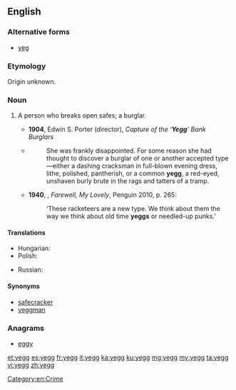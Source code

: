 ==English==
===Alternative forms===
* [[yeg]]

===Etymology===
Origin unknown.
<!--Origin uncertain, possibly from English or Scottish dialect, ''[[yark]]'' or ''[[yek]]''; popularized in 1930s gangster movies.

In his 1929 autobiography YOU CAN'T WIN, Jack Black, a self described yegg, attributes the origin to San Francisco's Chinatown "cook ovens" - a spot most favored by the hypos and small beggars.  "The "cook ovens" were places built in back of Chinese lodging houses where occupants did their cooking on the community basis.  There were warm places around the ovens to sleep in, and always a bite to eat for the asking - no Chinaman refuses to feed a hungry man."

As Black points out, "I may say that it is there (Chinatown cook ovens) the word yegg originated.  It has not been locked in the dictionary, but it has a place in our language and it's about time its derivation was settled once and for all.  It is a corruption of "yekk," a word from one of the many dialects spoken in Chinatown, and it means beggar.  When a hypo or beggar approached a Chinaman to ask for something to eat, he was greeted with the exclamation, "yekk man, yekk man"".

Further, he states, "The underworld is quick to seize upon strange words, and the bums and hypos in Chinatown were calling themselves yeggmen years before the term was taken out on the road and given currency by eastbound beggars.  In no time it had a verb hung on it and to yegg meant to beg."

"The late William A. Pinkerton was responsible for its changed meaning.  His business consisted largely of asking questions and necessarily he acquired much misinformation.  A burglar with some humor fell into Pinkerton's hands and when asked who was breaking open the country "jugs" he whispered to the detective that it was the yeggs.  Investigation convinced Pinkerton that there were a lot of men drifting about the country who called themselves yeggs.  The word went into a series of magazine articles Pinkerton was writing at the time and was fastened upon the "box" men.  Its meaning has since widened until now the term "yegg" includes all criminals whose work is "heavy".!-->

===Noun===
{{en-noun}}

# {{context|cant|slang|lang=en}} A person who breaks open safes; a burglar.
#* '''1904''', Edwin S. Porter (director), ''Capture of the ‘'''Yegg'''’ Bank Burglars''
#* {{RQ:Vance Nobody|III}}
#*: She was frankly disappointed. For some reason she had thought to discover a burglar of one or another accepted type—either a dashing cracksman in full-blown evening dress, lithe, polished, pantherish, or a common '''yegg''', a red-eyed, unshaven burly brute in the rags and tatters of a tramp.
#* '''1940''', {{w|Raymond Chandler}}, ''Farewell, My Lovely'', Penguin 2010, p. 265:
#*: ‘These racketeers are a new type. We think about them the way we think about old time '''yeggs''' or needled-up punks.’


====Translations====
{{trans-top|a person who breaks open safes; a burglar}}
* Hungarian: {{t|hu|kasszafúró}}
* Polish: {{t+|pl|kasiarz|m}}
{{trans-mid}}
* Russian: {{t+|ru|взломщик|m|tr=vzlómščik|sc=Cyrl}}
{{trans-bottom}}

====Synonyms====
* [[safecracker]]
* [[yeggman]]

===Anagrams===
* [[eggy#English|eggy]]

[[Category:en:Crime]]

[[et:yegg]]
[[es:yegg]]
[[fr:yegg]]
[[it:yegg]]
[[ka:yegg]]
[[ku:yegg]]
[[mg:yegg]]
[[my:yegg]]
[[ta:yegg]]
[[vi:yegg]]
[[zh:yegg]]